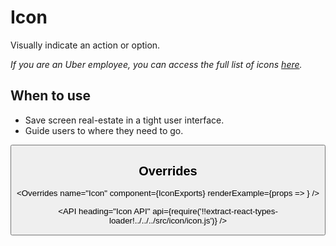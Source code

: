 <!--
Copyright (c) 2018-2019 Uber Technologies, Inc.

This source code is licensed under the MIT license found in the
LICENSE file in the root directory of this source tree.
-->





# Icon

Visually indicate an action or option.

*If you are an Uber employee, you can access the full list of icons [here](http://t.uber.com/icons).*

## When to use

- Save screen real-estate in a tight user interface.
- Guide users to where they need to go.

<Example title="Icon basic usage" path="examples/icon/basic.js">
  <Basic />
</Example>

<Example title="Available icons" path="examples/icon/list.js">
  <List />
</Example>

<Example title="Icon in a button" path="examples/icon/button.js">
  <Button />
</Example>

## Overrides

<Overrides
  name="Icon"
  component={IconExports}
  renderExample={props => <ArrowRight size={36} overrides={props.overrides} />}
/>

<API
  heading="Icon API"
  api={require('!!extract-react-types-loader!../../../src/icon/icon.js')}
/>
